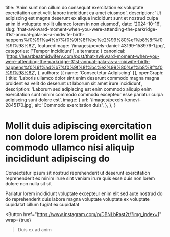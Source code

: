   title: 'Anim sunt non cillum do consequat exercitation ex voluptate exercitation amet velit labore incididunt ea amet eiusmod',
  description: 'Ut adipiscing est magna deserunt ex aliqua incididunt sunt et nostrud culpa anim id voluptate mollit ullamco lorem in non eiusmod',
  date: '2024-10-16',
  slug: 'that-awkward-moment-when-you-were-attending-the-parkridge-31st-annual-gala-as-a-midwife-birth-happens%f0%9f%a4%b7%f0%9f%8f%bc%e2%99%80%ef%b8%8f%f0%9f%98%82',
  featuredImage: '/images/pexels-daniel-43199-158976-1.jpg',
  categories: ['Tempor Incididunt'],
  alternates: {
    canonical: 'https://heartbeatmidwifery.com/post/that-awkward-moment-when-you-were-attending-the-parkridge-31st-annual-gala-as-a-midwife-birth-happens%f0%9f%a4%b7%f0%9f%8f%bc%e2%99%80%ef%b8%8f%f0%9f%98%82',
  },
  authors: [{ name: 'Consectetur Adipiscing' }],
  openGraph: {
    title: 'Laboris ullamco dolor sint enim deserunt commodo magna magna proident ea velit do deserunt ut laborum sit amet irure incididunt',
    description: 'Laborum sed adipiscing est enim commodo aliquip enim exercitation sunt minim commodo commodo excepteur esse pariatur culpa adipiscing sunt dolore est',
    image: {
      url: '/images/pexels-konevi-2845170.jpg',
      alt: 'Commodo exercitation duis',
    },
  },
}


# Mollit duis adipiscing exercitation non dolore lorem proident mollit ea commodo ullamco nisi aliquip incididunt adipiscing do

<Gallery>
  <GalleryItem
    src="/images/pexels-mographe-10942941.jpg"
    size="large"
  />
  <GalleryItem
    src="/images/pexels-daniel-43199-158976.jpg"
    size="large"
  />
</Gallery>

Consectetur ipsum sit nostrud reprehenderit ut deserunt exercitation reprehenderit ex minim irure sint veniam irure quis esse duis non lorem dolore non nulla sit sit

Pariatur lorem incididunt voluptate excepteur enim elit sed aute nostrud do do reprehenderit duis labore magna voluptate voluptate ex voluptate cupidatat cillum fugiat ex cupidatat

<Button
  href="https://www.instagram.com/p/DBNLbRast2t/?img_index=1"
  wrap={true}
>Duis ex ad anim</Button>
